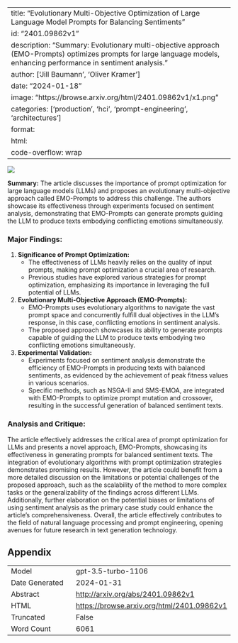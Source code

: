 
---
title: "Evolutionary Multi-Objective Optimization of Large Language Model Prompts for Balancing Sentiments"
id: "2401.09862v1"
description: "Summary: Evolutionary multi-objective approach (EMO-Prompts) optimizes prompts for large language models, enhancing performance in sentiment analysis."
author: ['Jill Baumann', 'Oliver Kramer']
date: "2024-01-18"
image: "https://browse.arxiv.org/html/2401.09862v1/x1.png"
categories: ['production', 'hci', 'prompt-engineering', 'architectures']
format:
  html:
    code-overflow: wrap
---

![](https://browse.arxiv.org/html/2401.09862v1/x1.png)

**Summary:**
The article discusses the importance of prompt optimization for large language models (LLMs) and proposes an evolutionary multi-objective approach called EMO-Prompts to address this challenge. The authors showcase its effectiveness through experiments focused on sentiment analysis, demonstrating that EMO-Prompts can generate prompts guiding the LLM to produce texts embodying conflicting emotions simultaneously.

### Major Findings:
1. **Significance of Prompt Optimization:**
    - The effectiveness of LLMs heavily relies on the quality of input prompts, making prompt optimization a crucial area of research.
    - Previous studies have explored various strategies for prompt optimization, emphasizing its importance in leveraging the full potential of LLMs.

2. **Evolutionary Multi-Objective Approach (EMO-Prompts):**
    - EMO-Prompts uses evolutionary algorithms to navigate the vast prompt space and concurrently fulfill dual objectives in the LLM’s response, in this case, conflicting emotions in sentiment analysis.
    - The proposed approach showcases its ability to generate prompts capable of guiding the LLM to produce texts embodying two conflicting emotions simultaneously.

3. **Experimental Validation:**
    - Experiments focused on sentiment analysis demonstrate the efficiency of EMO-Prompts in producing texts with balanced sentiments, as evidenced by the achievement of peak fitness values in various scenarios.
    - Specific methods, such as NSGA-II and SMS-EMOA, are integrated with EMO-Prompts to optimize prompt mutation and crossover, resulting in the successful generation of balanced sentiment texts.

### Analysis and Critique:
The article effectively addresses the critical area of prompt optimization for LLMs and presents a novel approach, EMO-Prompts, showcasing its effectiveness in generating prompts for balanced sentiment texts. The integration of evolutionary algorithms with prompt optimization strategies demonstrates promising results. However, the article could benefit from a more detailed discussion on the limitations or potential challenges of the proposed approach, such as the scalability of the method to more complex tasks or the generalizability of the findings across different LLMs. Additionally, further elaboration on the potential biases or limitations of using sentiment analysis as the primary case study could enhance the article's comprehensiveness. Overall, the article effectively contributes to the field of natural language processing and prompt engineering, opening avenues for future research in text generation technology.

## Appendix

|          |          |
|----------|----------|
| Model     | gpt-3.5-turbo-1106       |
| Date Generated     | 2024-01-31       |
| Abstract | [http://arxiv.org/abs/2401.09862v1](http://arxiv.org/abs/2401.09862v1)        |
| HTML     | [https://browse.arxiv.org/html/2401.09862v1](https://browse.arxiv.org/html/2401.09862v1)       |
| Truncated       | False       |
| Word Count       | 6061       |